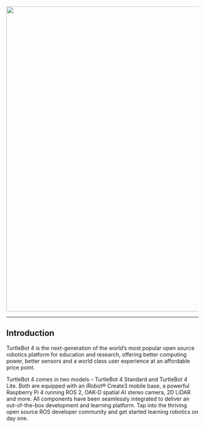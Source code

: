 <center>
  <img src="/img/robot_turtlebot4_1.jpg" width="800"/>
</center>

---

## Introduction

TurtleBot 4 is the next-generation of the world’s most popular open source robotics platform for education and research, offering better computing power, better sensors and a world class user experience at an affordable price point.

TurtleBot 4 comes in two models – TurtleBot 4 Standard and TurtleBot 4 Lite. 
Both are equipped with an iRobot® Create3 mobile base, a powerful Raspberry Pi 4 running ROS 2, OAK-D spatial AI stereo camera, 2D LiDAR and more. All components have been seamlessly integrated to deliver an out-of-the-box development and learning platform. 
Tap into the thriving open source ROS developer community and get started learning robotics on day one.
